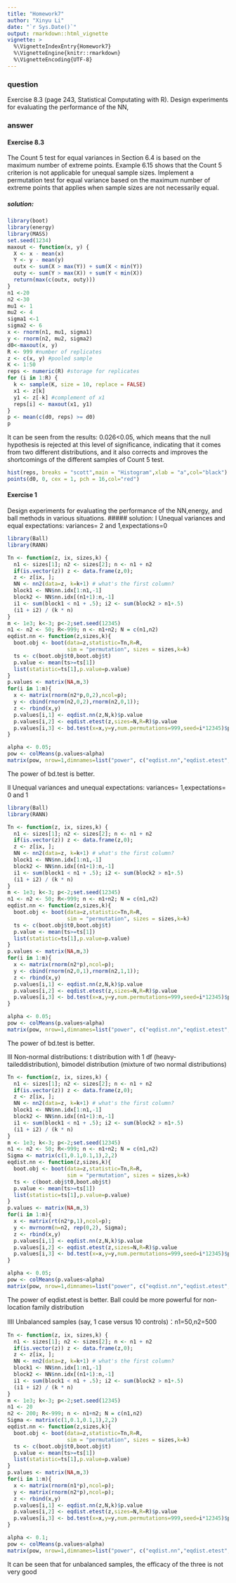 ---
title: "Homework7"
author: "Xinyu Li"
date: "`r Sys.Date()`"
output: rmarkdown::html_vignette
vignette: >
  %\VignetteIndexEntry{Homework7}
  %\VignetteEngine{knitr::rmarkdown}
  %\VignetteEncoding{UTF-8}
---

### question
Exercise 8.3 (page 243, Statistical Computating with R).
Design experiments for evaluating the performance of the NN,

### answer
#### **Exercise 8.3**
The Count 5 test for equal variances in Section 6.4 is based on the maximum number of extreme points. Example 6.15 shows that the Count 5 criterion is not applicable for unequal sample sizes. Implement a permutation test for equal variance based on the maximum number of extreme points that applies when sample sizes are not necessarily equal.

##### solution:
```{r}
library(boot)
library(energy)
library(MASS)
set.seed(1234)
maxout <- function(x, y) {
  X <- x - mean(x)
  Y <- y - mean(y)
  outx <- sum(X > max(Y)) + sum(X < min(Y))
  outy <- sum(Y > max(X)) + sum(Y < min(X))
  return(max(c(outx, outy))) 
}
n1 <-20
n2 <-30
mu1 <- 1
mu2 <- 4
sigma1 <-1 
sigma2 <- 6
x <- rnorm(n1, mu1, sigma1)
y <- rnorm(n2, mu2, sigma2)
d0<-maxout(x, y)
R <- 999 #number of replicates
z <- c(x, y) #pooled sample
K <- 1:50
reps <- numeric(R) #storage for replicates
for (i in 1:R) {
  k <- sample(K, size = 10, replace = FALSE)
  x1 <- z[k]
  y1 <- z[-k] #complement of x1
  reps[i] <- maxout(x1, y1)
}
p <- mean(c(d0, reps) >= d0)
p
```
It can be seen from the results: 0.026<0.05, which means that the null hypothesis is rejected at this level of significance, indicating that it comes from two different distributions, and it also corrects and improves the shortcomings of the different samples of Count 5 test.
```{r}
hist(reps, breaks = "scott",main = "Histogram",xlab = "a",col="black")
points(d0, 0, cex = 1, pch = 16,col="red")
```

#### **Exercise 1**
Design experiments for evaluating the performance of the NN,energy, and ball methods in various situations.
##### solution:
I Unequal variances and equal expectations:
variances= 2 and 1,expectations=0
```{r}
library(Ball)
library(RANN)
```
```{r}
Tn <- function(z, ix, sizes,k) {
  n1 <- sizes[1]; n2 <- sizes[2]; n <- n1 + n2
  if(is.vector(z)) z <- data.frame(z,0);
  z <- z[ix, ];
  NN <- nn2(data=z, k=k+1) # what's the first column?
  block1 <- NN$nn.idx[1:n1,-1]
  block2 <- NN$nn.idx[(n1+1):n,-1]
  i1 <- sum(block1 < n1 + .5); i2 <- sum(block2 > n1+.5)
  (i1 + i2) / (k * n)
}
m <- 1e3; k<-3; p<-2;set.seed(12345)
n1 <- n2 <- 50; R<-999; n <- n1+n2; N = c(n1,n2)
eqdist.nn <- function(z,sizes,k){
  boot.obj <- boot(data=z,statistic=Tn,R=R,
                   sim = "permutation", sizes = sizes,k=k)
  ts <- c(boot.obj$t0,boot.obj$t)
  p.value <- mean(ts>=ts[1])
  list(statistic=ts[1],p.value=p.value)
}
p.values <- matrix(NA,m,3)
for(i in 1:m){
  x <- matrix(rnorm(n2*p,0,2),ncol=p);
  y <- cbind(rnorm(n2,0,2),rnorm(n2,0,1));
  z <- rbind(x,y)
  p.values[i,1] <- eqdist.nn(z,N,k)$p.value
  p.values[i,2] <- eqdist.etest(z,sizes=N,R=R)$p.value
  p.values[i,3] <- bd.test(x=x,y=y,num.permutations=999,seed=i*12345)$p.value
}
```
```{r}
alpha <- 0.05;
pow <- colMeans(p.values<alpha)
matrix(pow, nrow=1,dimnames=list("power", c("eqdist.nn","eqdist.etest","bd.test")))
```
The power of bd.test is better.

II Unequal variances and unequal expectations:
variances=  1,expectations= 0 and 1
```{r}
library(Ball)
library(RANN)
```
```{r}
Tn <- function(z, ix, sizes,k) {
  n1 <- sizes[1]; n2 <- sizes[2]; n <- n1 + n2
  if(is.vector(z)) z <- data.frame(z,0);
  z <- z[ix, ];
  NN <- nn2(data=z, k=k+1) # what's the first column?
  block1 <- NN$nn.idx[1:n1,-1]
  block2 <- NN$nn.idx[(n1+1):n,-1]
  i1 <- sum(block1 < n1 + .5); i2 <- sum(block2 > n1+.5)
  (i1 + i2) / (k * n)
}
m <- 1e3; k<-3; p<-2;set.seed(12345)
n1 <- n2 <- 50; R<-999; n <- n1+n2; N = c(n1,n2)
eqdist.nn <- function(z,sizes,k){
  boot.obj <- boot(data=z,statistic=Tn,R=R,
                   sim = "permutation", sizes = sizes,k=k)
  ts <- c(boot.obj$t0,boot.obj$t)
  p.value <- mean(ts>=ts[1])
  list(statistic=ts[1],p.value=p.value)
}
p.values <- matrix(NA,m,3)
for(i in 1:m){
  x <- matrix(rnorm(n2*p),ncol=p);
  y <- cbind(rnorm(n2,0,1),rnorm(n2,1,1));
  z <- rbind(x,y)
  p.values[i,1] <- eqdist.nn(z,N,k)$p.value
  p.values[i,2] <- eqdist.etest(z,sizes=N,R=R)$p.value
  p.values[i,3] <- bd.test(x=x,y=y,num.permutations=999,seed=i*12345)$p.value
}
```

```{r}
alpha <- 0.05;
pow <- colMeans(p.values<alpha)
matrix(pow, nrow=1,dimnames=list("power", c("eqdist.nn","eqdist.etest","bd.test")))
```
The power of bd.test is better.


III Non-normal distributions: t distribution with 1 df (heavy-taileddistribution), bimodel distribution (mixture of two normal distributions)

```{r}
Tn <- function(z, ix, sizes,k) {
  n1 <- sizes[1]; n2 <- sizes[2]; n <- n1 + n2
  if(is.vector(z)) z <- data.frame(z,0);
  z <- z[ix, ];
  NN <- nn2(data=z, k=k+1) # what's the first column?
  block1 <- NN$nn.idx[1:n1,-1]
  block2 <- NN$nn.idx[(n1+1):n,-1]
  i1 <- sum(block1 < n1 + .5); i2 <- sum(block2 > n1+.5)
  (i1 + i2) / (k * n)
}
m <- 1e3; k<-3; p<-2;set.seed(12345)
n1 <- n2 <- 50; R<-999; n <- n1+n2; N = c(n1,n2)
Sigma <- matrix(c(1,0.1,0.1,1),2,2)
eqdist.nn <- function(z,sizes,k){
  boot.obj <- boot(data=z,statistic=Tn,R=R,
                   sim = "permutation", sizes = sizes,k=k)
  ts <- c(boot.obj$t0,boot.obj$t)
  p.value <- mean(ts>=ts[1])
  list(statistic=ts[1],p.value=p.value)
}
p.values <- matrix(NA,m,3)
for(i in 1:m){
  x <- matrix(rt(n2*p,1),ncol=p);
  y <- mvrnorm(n=n2, rep(0,2), Sigma);
  z <- rbind(x,y)
  p.values[i,1] <- eqdist.nn(z,N,k)$p.value
  p.values[i,2] <- eqdist.etest(z,sizes=N,R=R)$p.value
  p.values[i,3] <- bd.test(x=x,y=y,num.permutations=999,seed=i*12345)$p.value
}
```


```{r}
alpha <- 0.05;
pow <- colMeans(p.values<alpha)
matrix(pow, nrow=1,dimnames=list("power", c("eqdist.nn","eqdist.etest","bd.test")))
```

The power of eqdist.etest is better. Ball could be more powerful for non-location family distribution

IIII Unbalanced samples (say, 1 case versus 10 controls)：n1=50,n2=500
```{r}
Tn <- function(z, ix, sizes,k) {
  n1 <- sizes[1]; n2 <- sizes[2]; n <- n1 + n2
  if(is.vector(z)) z <- data.frame(z,0);
  z <- z[ix, ];
  NN <- nn2(data=z, k=k+1) # what's the first column?
  block1 <- NN$nn.idx[1:n1,-1]
  block2 <- NN$nn.idx[(n1+1):n,-1]
  i1 <- sum(block1 < n1 + .5); i2 <- sum(block2 > n1+.5)
  (i1 + i2) / (k * n)
}
m <- 1e3; k<-3; p<-2;set.seed(12345)
n1 <- 20
n2 <- 200; R<-999; n <- n1+n2; N = c(n1,n2)
Sigma <- matrix(c(1,0.1,0.1,1),2,2)
eqdist.nn <- function(z,sizes,k){
  boot.obj <- boot(data=z,statistic=Tn,R=R,
                   sim = "permutation", sizes = sizes,k=k)
  ts <- c(boot.obj$t0,boot.obj$t)
  p.value <- mean(ts>=ts[1])
  list(statistic=ts[1],p.value=p.value)
}
p.values <- matrix(NA,m,3)
for(i in 1:m){
  x <- matrix(rnorm(n1*p),ncol=p);
  y <- matrix(rnorm(n2*p),ncol=p);
  z <- rbind(x,y)
  p.values[i,1] <- eqdist.nn(z,N,k)$p.value
  p.values[i,2] <- eqdist.etest(z,sizes=N,R=R)$p.value
  p.values[i,3] <- bd.test(x=x,y=y,num.permutations=999,seed=i*12345)$p.value
}
```

```{r}
alpha <- 0.1;
pow <- colMeans(p.values<alpha)
matrix(pow, nrow=1,dimnames=list("power", c("eqdist.nn","eqdist.etest","bd.test")))
```
It can be seen that for unbalanced samples, the efficacy of the three is not very good